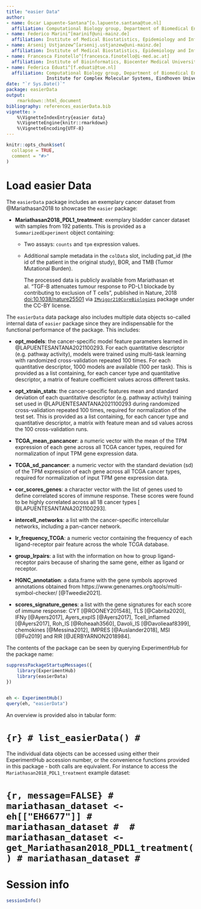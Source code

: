 ```yaml
---
title: "easier Data"
author:
- name: Óscar Lapuente-Santana^[o.lapuente.santana@tue.nl]
  affiliation: Computational Biology group, Department of Biomedical Engineering, Eindhoven University of Technology ([BME, TU/e](https://www.tue.nl/en/research/research-groups/computational-biology/))
- name: Federico Marini^[marinif@uni-mainz.de]
  affiliation: Institute of Medical Biostatistics, Epidemiology and Informatics ([IMBEI, Mainz](https://www.unimedizin-mainz.de/imbei/imbei/welcome-page.html?L=1))
- name: Arsenij Ustjanzew^[arsenij.ustjanzew@uni-mainz.de]
  affiliation: Institute of Medical Biostatistics, Epidemiology and Informatics ([IMBEI, Mainz](https://www.unimedizin-mainz.de/imbei/imbei/welcome-page.html?L=1))
- name: Francesca Finotello^[francesca.finotello@i-med.ac.at]
  affiliation: Institute of Bioinformatics, Biocenter Medical University of Innsbruck (https://icbi.i-med.ac.at/index.html)
- name: Federica Eduati^[f.eduati@tue.nl]
  affiliation: Computational Biology group, Department of Biomedical Engineering, Eindhoven University of Technology ([BME, TU/e](https://www.tue.nl/en/research/research-groups/computational-biology/))<br/>
               Institute for Complex Molecular Systems, Eindhoven University of Technology ([ICMS, TU/e](https://www.tue.nl/en/research/institutes/institute-for-complex-molecular-systems/))
date: "`r Sys.Date()`"
package: easierData
output: 
    rmarkdown::html_document
bibliography: references_easierData.bib
vignette: >
    %\VignetteIndexEntry{easier data}
    %\VignetteEngine{knitr::rmarkdown}
    %\VignetteEncoding{UTF-8}
---
```


```r
knitr::opts_chunk$set(
  collapse = TRUE,
  comment = "#>"
)
```

# Load easier Data

The `easierData` package includes an exemplary cancer dataset from @Mariathasan2018 to showcase the `easier` package:

* **Mariathasan2018_PDL1_treatment**: exemplary bladder cancer dataset with samples from 192 patients. This is provided as a `SummarizedExperiment` object containing:

  - Two assays: `counts` and `tpm` expression values.
  - Additional sample metadata in the `colData` slot, including  pat_id (the id of the patient in the original study), BOR, and TMB (Tumor Mutational Burden).
  
    The processed data is publicly available from Mariathasan et al. "TGF-B attenuates tumour response to PD-L1 blockade by contributing to exclusion of T cells", published in Nature, 2018 [doi:10.1038/nature25501](https://doi.org/10.1038/nature25501) via [`IMvigor210CoreBiologies`](http://research-pub.gene.com/IMvigor210CoreBiologies/) package under the CC-BY license. 
  
The `easierData` data package also includes multiple data objects so-called internal data of `easier` package since they are indispensable for the functional performance of the package. This includes:

* **opt_models**: the cancer-specific model feature parameters learned in @LAPUENTESANTANA2021100293. For each quantitative descriptor (e.g. pathway activity), models were trained using multi-task learning with randomized cross-validation repeated 100 times. For each quantitative descriptor, 1000 models are available (100 per task). This is provided as a list containing, for each cancer type and quantitative descriptor, a matrix of feature coefficient values across different tasks.
    
* **opt_xtrain_stats**: the cancer-specific features mean and standard deviation of each quantitative descriptor (e.g. pathway activity) training set used in @LAPUENTESANTANA2021100293 during randomized cross-validation repeated 100 times, required for normalization of the test set. This is provided as a list containing, for each cancer type and quantitative descriptor, a matrix with feature mean and sd values across the 100 cross-validation runs.
    
* **TCGA_mean_pancancer**: a numeric vector with the mean of the TPM expression of each gene across all TCGA cancer types, required for normalization of input TPM gene expression data.
    
* **TCGA_sd_pancancer**: a numeric vector with the standard deviation (sd) of the TPM expression of each gene across all TCGA cancer types, required for normalization of input TPM gene expression data.
    
* **cor_scores_genes**: a character vector with the list of genes used to define correlated scores of immune response. These scores were found to be highly correlated across all 18 cancer types [ @LAPUENTESANTANA2021100293].
    
* **intercell_networks**: a list with the cancer-specific intercellular networks, including a pan-cancer network.
    
* **lr_frequency_TCGA**: a numeric vector containing the frequency of each ligand-receptor pair feature across the whole TCGA database.
    
* **group_lrpairs**: a list with the information on how to group ligand-receptor pairs because of sharing the same gene, either as ligand or receptor.
    
* **HGNC_annotation**: a data.frame with the gene symbols approved annotations obtained from https://www.genenames.org/tools/multi-symbol-checker/ [@Tweedie2021].
    
* **scores_signature_genes**: a list with the gene signatures for each score of immune response: CYT [@ROONEY201548], TLS [@Cabrita2020], IFNy [@Ayers2017], Ayers_expIS [@Ayers2017], 
Tcell_inflamed [@Ayers2017], Roh_IS [@Roheaah3560], Davoli_IS [@Davolieaaf8399], chemokines [@Messina2012], IMPRES [@Auslander2018], MSI [@Fu2019] and RIR [@JERBYARNON2018984].

The contents of the package can be seen by querying ExperimentHub for the package name:

```r
suppressPackageStartupMessages({
    library(ExperimentHub)
    library(easierData)
})


eh <- ExperimentHub()
query(eh, "easierData")
```

An overview is provided also in tabular form:

# ```{r}
# list_easierData()
# ```


The individual data objects can be accessed using either their ExperimentHub accession number, or the convenience functions provided in this package - both calls are equivalent.
For instance to access the `Mariathasan2018_PDL1_treatment` example dataset:

# ```{r, message=FALSE}
# mariathasan_dataset <- eh[["EH6677"]]
# mariathasan_dataset
# 
# mariathasan_dataset <- get_Mariathasan2018_PDL1_treatment()
# mariathasan_dataset
# ```

# Session info

```r
sessionInfo()
```
